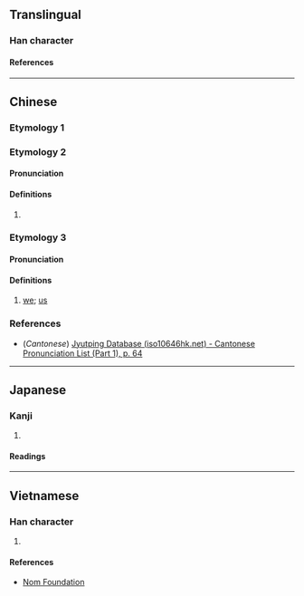 {{also|你}}
{{character info/new}}
==Translingual==

===Han character===
{{Han char|rn=9|rad=人|as=05|sn=7|four=|canj=OSP,XOSP|ids=⿰亻尼}}

====References====
{{Han ref|kx=0096.210|dkj=00473|dj=0205.070|hdz=10140.020|uh=4F32}}

----

==Chinese==

===Etymology 1===
{{zh-see|你|v}}

===Etymology 2===
{{zh-forms}}

====Pronunciation====
{{zh-pron
|m=
|c=nei4
|mc=
|oc=
|ma=
|cat=
}}

====Definitions====
{{zh-hanzi}}

# {{rfdef|zh}}

===Etymology 3===

====Pronunciation====
{{zh-pron
|w=3nyi
|cat=pron
}}

====Definitions====
{{zh-hanzi}}

# {{lb|zh|Wu}} [[we]]; [[us]]

===References===
* (''Cantonese'') [http://www.iso10646hk.net/jp/document/download.jsp Jyutping Database (iso10646hk.net) - Cantonese Pronunciation List (Part 1), p. 64]

----

==Japanese==

===Kanji===
{{ja-kanji|grade=|rs=人05}}

# {{rfdef|ja|sort=人05}}

====Readings====
{{ja-readings
|goon=に
|kanon=じ<ぢ
}}

----

==Vietnamese==

===Han character===
{{vi-readings|reading=[[ni]], [[nấy]], [[nề]]|rs=人05}}

# {{rfdef|vi|sort=人05}}

====References====
* [http://nomfoundation.org/common/nom_details.php?codepoint=4f32 Nom Foundation]